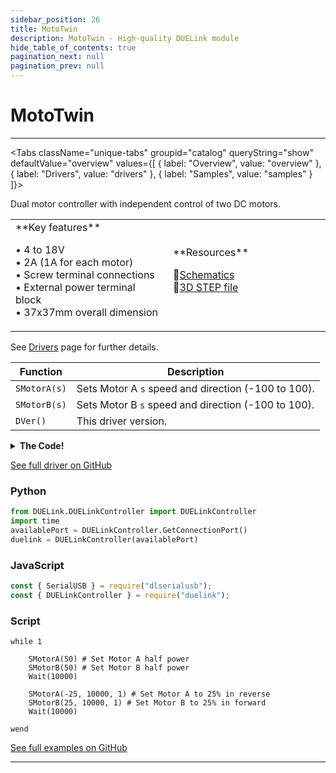 ```yaml
---
sidebar_position: 26
title: MotoTwin
description: MotoTwin - High-quality DUELink module
hide_table_of_contents: true
pagination_next: null
pagination_prev: null
---
```



# MotoTwin

<ImageSection 
  product="acmototwin-b"
  tagline="Dual Motor Controller"
/>

---

<Tabs className="unique-tabs" groupid="catalog" queryString="show" defaultValue="overview"
  values={[
    {
        label: "Overview",
        value: "overview"
    },
    {
        label: "Drivers",
        value: "drivers"
    },
    {
        label: "Samples",
        value: "samples"
    }
]}>

<TabItem value="overview">

Dual motor controller with independent control of two DC motors.

<table><td width='50%'>
**Key features**

• 4 to 18V<br/>
• 2A (1A for each motor)<br/>
• Screw terminal connections<br/>
• External power terminal block<br/>
• 37x37mm overall dimension<br/>

</td><td width='50%'>
**Resources**
 
📄<a href="/sch/gdl-acmototwin-b.pdf">Schematics</a><br/>
🔩<a href="/3d/gdl-acmototwin-b.step">3D STEP file</a><br/>
</td></table>

</TabItem>

<TabItem value="drivers">

See [Drivers](/docs/engine/drivers) page for further details.

| Function | Description |
|----------|-------------|
| `SMotorA(s)` | Sets Motor A `s` speed and direction (-100 to 100). |
| `SMotorB(s)` | Sets Motor B `s` speed and direction (-100 to 100). |
| `DVer()` | This driver version. |
<details>
<summary><strong>The Code!</strong></summary>

**MotoTwin Driver**

```batch
##### MotoTwin Driver #####

fn DVer()
    return 1.0
fend

# Pin 8: Sleep, active low
# Pin 9: Fault, active low
# Pin 4,5: A+, A-
# Pin 6,7: B+, B-

fn Init()
    DWrite(8,1)# No sleep!
    Freq(4, 500, 0, 0)
    Freq(5, 500, 0, 0)
    Freq(6, 500, 0, 0)
    Freq(7, 500, 0, 0)
fend

fn SMotorA(s)
    if (s > 0)
        Freq(5, 500, 0, 0)
        Freq(4, 500, 0, s / 100)
    else
        s = s * -1
        Freq(4, 500, 0, 0)
        Freq(5, 500, 0, s / 100)
    end
fend

fn SMotorB(s)
    if (s > 0)
        Freq(7, 500, 0, 0)
        Freq(6, 500, 0, s / 100)
    else
        s = s * -1
        Freq(6, 500, 0, 0)
        Freq(7, 500, 0, s / 100)
    end
fend

Init()

####################

```

</details>

[See full driver on GitHub](https://github.com/ghi-electronics/duelink-website/tree/main/static/code/drivers)

</TabItem>

<TabItem value="samples">

### Python

```python
from DUELink.DUELinkController import DUELinkController
import time
availablePort = DUELinkController.GetConnectionPort()
duelink = DUELinkController(availablePort)
```

### JavaScript

```javascript
const { SerialUSB } = require("dlserialusb");
const { DUELinkController } = require("duelink");
```

### Script

```batch
while 1

    SMotorA(50) # Set Motor A half power
    SMotorB(50) # Set Motor B half power
    Wait(10000)

    SMotorA(-25, 10000, 1) # Set Motor A to 25% in reverse
    SMotorB(25, 10000, 1) # Set Motor B to 25% in forward
    Wait(10000)

wend
```

[See full examples on GitHub](https://github.com/ghi-electronics/duelink-website/tree/main/static/code/samples)

</TabItem>

</Tabs>

---

<OrderSection
    product="DUELink MotoTwin"
    partnumber="GDL-ACMOTOTWIN-B"
    price="$0.00"
/>
